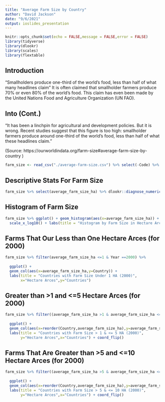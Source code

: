 ---
title: "Average Farm Size by Country"
author: "David Jackson"
date: "9/6/2021"
output: ioslides_presentation
---

```{r setup, include=FALSE}
knitr::opts_chunk$set(echo = FALSE,message = FALSE,error = FALSE)
library(tidyverse)
library(dlookr)
library(scales)
library(flextable)
```

## Introduction

"Smallholders produce one-third of the world’s food, less than half of what many headlines claim"
 It is often claimed that smallholder farmers produce 70% or even 80% of the world’s food. This claim has even been made by the United Nations Food and Agriculture Organization (UN FAO).

## Into (Cont.)

"It has been a linchpin for agricultural and development policies. But it is wrong. Recent studies suggest that this figure is too high: smallholder farmers produce around one-third of the world’s food, less than half of what these headlines claim."

(Source: https://ourworldindata.org/farm-size#average-farm-size-by-country )


```{r}

farm_size <- read_csv("./average-farm-size.csv") %>% select(-Code) %>% rename(Country = Entity)

```

## Descriptive Stats For Farm Size

```{r}
farm_size %>% select(average_farm_size_ha) %>% dlookr::diagnose_numeric() %>% flextable()
```

## Histogram of Farm Size 

```{r}
farm_size %>% ggplot() + geom_histogram(aes(x=average_farm_size_ha)) +
  scale_x_log10() + labs(title = "Histogram by Farm Size in Hectare Arces",  x="Hectare Arces (Logarithmic scale(log10))",y="Number of Farms")
```

## Farms That Our  Less than One Hectare Arces (for 2000)

```{r}
farm_size %>% filter(average_farm_size_ha <=1 & Year ==2000) %>%
  
  ggplot() +
  geom_col(aes(x=average_farm_size_ha,y=Country)) +
  labs(title = "Countries with Farm Size Under 1 HA (2000)",
       x="Hectare Arces",y="Countries")

```

## Greater  than >1 and <=5 Hectare Arces (for 2000)

```{r}
farm_size %>% filter((average_farm_size_ha >1 & average_farm_size_ha <=5) & Year ==2000) %>%
  
  ggplot() +
  geom_col(aes(x=reorder(Country,average_farm_size_ha),y=average_farm_size_ha)) +
  labs(title = "Countries with Farm Size > 1 & <= 5 HA (2000)",
       y="Hectare Arces",x="Countries") + coord_flip()
```

##  Farms That Are Greater than >5 and <=10 Hectare Arces (for 2000)

```{r}
farm_size %>% filter((average_farm_size_ha >5 & average_farm_size_ha <=10) & Year ==2000) %>%
  
  ggplot() +
  geom_col(aes(x=reorder(Country,average_farm_size_ha),y=average_farm_size_ha)) +
  labs(title = "Countries with Farm Size > 5 & <= 10 HA (2000)",
       y="Hectare Arces",x="Countries") + coord_flip()
```